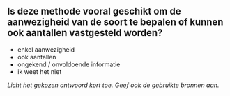 

## Is deze methode vooral geschikt om de aanwezigheid van de soort te bepalen of kunnen ook aantallen vastgesteld worden?



- enkel aanwezigheid
- ook aantallen
- ongekend / onvoldoende informatie
- ik weet het niet

*Licht het gekozen antwoord kort toe. Geef ook de gebruikte bronnen aan.*

&nbsp;


